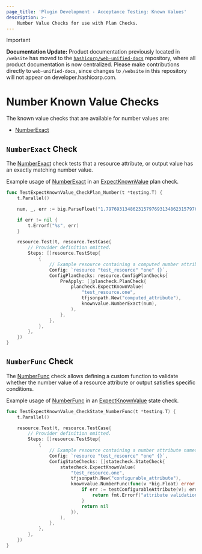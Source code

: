 ```yaml
---
page_title: 'Plugin Development - Acceptance Testing: Known Values'
description: >-
    Number Value Checks for use with Plan Checks.
---
```


> [!IMPORTANT]  
> **Documentation Update:** Product documentation previously located in `/website` has moved to the [`hashicorp/web-unified-docs`](https://github.com/hashicorp/web-unified-docs) repository, where all product documentation is now centralized. Please make contributions directly to `web-unified-docs`, since changes to `/website` in this repository will not appear on developer.hashicorp.com.

# Number Known Value Checks

The known value checks that are available for number values are:

* [NumberExact](/terraform/plugin/testing/acceptance-tests/known-value-checks/number#numberexact-check)

## `NumberExact` Check

The [NumberExact](https://pkg.go.dev/github.com/hashicorp/terraform-plugin-testing/knownvalue#NumberExact) check tests that a resource attribute, or output value has an exactly matching number value.

Example usage of [NumberExact](https://pkg.go.dev/github.com/hashicorp/terraform-plugin-testing/knownvalue#NumberExact) in an [ExpectKnownValue](/terraform/plugin/testing/acceptance-tests/plan-checks/resource) plan check.

```go
func TestExpectKnownValue_CheckPlan_Number(t *testing.T) {
	t.Parallel()

    num, _, err := big.ParseFloat("1.797693134862315797693134862315797693134862315", 10, 512, big.ToNearestEven)

	if err != nil {
		t.Errorf("%s", err)
	}

	resource.Test(t, resource.TestCase{
		// Provider definition omitted.
		Steps: []resource.TestStep{
			{
        	    // Example resource containing a computed number attribute named "computed_attribute"
				Config: `resource "test_resource" "one" {}`,
				ConfigPlanChecks: resource.ConfigPlanChecks{
					PreApply: []plancheck.PlanCheck{
						plancheck.ExpectKnownValue(
							"test_resource.one",
							tfjsonpath.New("computed_attribute"),
							knownvalue.NumberExact(num),
						),
					},
				},
			},
		},
	})
}
```

## `NumberFunc` Check

The [NumberFunc](https://pkg.go.dev/github.com/hashicorp/terraform-plugin-testing/knownvalue#NumberFunc) check allows defining a custom function to validate whether the number value of a resource attribute or output satisfies specific conditions.

Example usage of [NumberFunc](https://pkg.go.dev/github.com/hashicorp/terraform-plugin-testing/knownvalue#NumberFunc) in an [ExpectKnownValue](/terraform/plugin/testing/acceptance-tests/state-checks/resource) state check.

```go
func TestExpectKnownValue_CheckState_NumberFunc(t *testing.T) {
	t.Parallel()

	resource.Test(t, resource.TestCase{
		// Provider definition omitted.
		Steps: []resource.TestStep{
			{
				// Example resource containing a number attribute named "configurable_attribute"
				Config: `resource "test_resource" "one" {}`,
				ConfigStateChecks: []statecheck.StateCheck{
					statecheck.ExpectKnownValue(
						"test_resource.one",
						tfjsonpath.New("configurable_attribute"),
						knownvalue.NumberFunc(func(v *big.Float) error {
							if err := testConfigurableAttribute(v); err != nil {
								return fmt.Errorf("attribute validation failed: %w", err)
							}
							return nil
						}),
					),
				},
			},
		},
	})
}